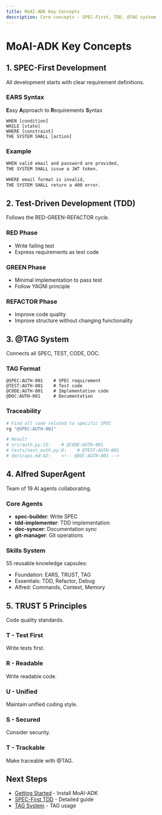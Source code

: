 ```yaml
---
title: MoAI-ADK Key Concepts
description: Core concepts - SPEC-First, TDD, @TAG system
---
```


# MoAI-ADK Key Concepts

## 1. SPEC-First Development

All development starts with clear requirement definitions.

### EARS Syntax

**E**asy **A**pproach to **R**equirements **S**yntax

```
WHEN [condition]
WHILE [state]
WHERE [constraint]
THE SYSTEM SHALL [action]
```

### Example

```markdown
WHEN valid email and password are provided,
THE SYSTEM SHALL issue a JWT token.

WHERE email format is invalid,
THE SYSTEM SHALL return a 400 error.
```

## 2. Test-Driven Development (TDD)

Follows the RED-GREEN-REFACTOR cycle.

### RED Phase
- Write failing test
- Express requirements as test code

### GREEN Phase
- Minimal implementation to pass test
- Follow YAGNI principle

### REFACTOR Phase
- Improve code quality
- Improve structure without changing functionality

## 3. @TAG System

Connects all SPEC, TEST, CODE, DOC.

### TAG Format

```
@SPEC:AUTH-001    # SPEC requirement
@TEST:AUTH-001    # Test code
@CODE:AUTH-001    # Implementation code
@DOC:AUTH-001     # Documentation
```

### Traceability

```bash
# Find all code related to specific SPEC
rg "@SPEC:AUTH-001"

# Result
# src/auth.py:15:    # @CODE:AUTH-001
# tests/test_auth.py:8:    # @TEST:AUTH-001
# docs/api.md:42:    <!-- @DOC:AUTH-001 -->
```

## 4. Alfred SuperAgent

Team of 19 AI agents collaborating.

### Core Agents

- **spec-builder**: Write SPEC
- **tdd-implementer**: TDD implementation
- **doc-syncer**: Documentation sync
- **git-manager**: Git operations

### Skills System

55 reusable knowledge capsules:
- Foundation: EARS, TRUST, TAG
- Essentials: TDD, Refactor, Debug
- Alfred: Commands, Context, Memory

## 5. TRUST 5 Principles

Code quality standards.

### T - Test First
Write tests first.

### R - Readable
Write readable code.

### U - Unified
Maintain unified coding style.

### S - Secured
Consider security.

### T - Trackable
Make traceable with @TAG.

## Next Steps

- [Getting Started](/en/getting-started/installation) - Install MoAI-ADK
- [SPEC-First TDD](/en/concepts/spec-first-tdd) - Detailed guide
- [TAG System](/en/concepts/tag-system) - TAG usage
